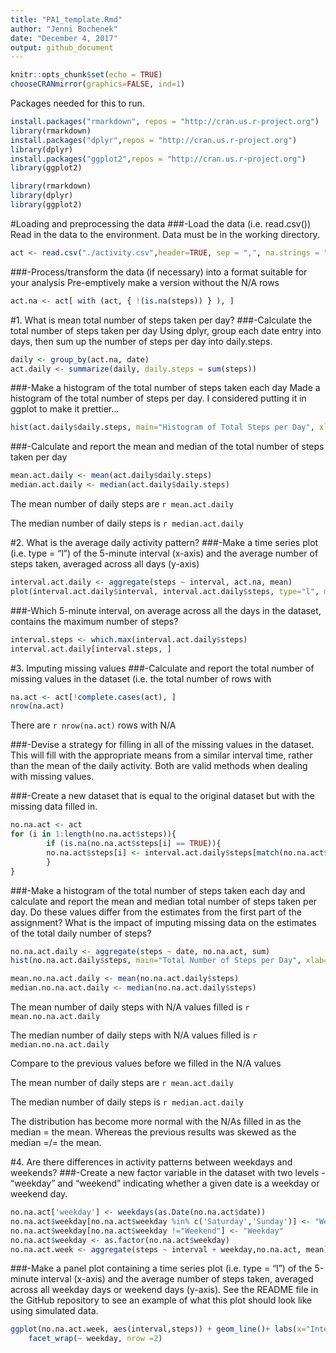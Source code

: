 ---
title: "PA1_template.Rmd"
author: "Jenni Bochenek"
date: "December 4, 2017"
output: github_document
---

```{r setup, include=FALSE}
knitr::opts_chunk$set(echo = TRUE)
chooseCRANmirror(graphics=FALSE, ind=1)
```
Packages needed for this to run.
```{r start, eval=FALSE, echo=TRUE}
install.packages("rmarkdown", repos = "http://cran.us.r-project.org")
library(rmarkdown)
install.packages("dplyr",repos = "http://cran.us.r-project.org") 
library(dplyr)
install.packages("ggplot2",repos = "http://cran.us.r-project.org") 
library(ggplot2)
```
```{r library, message=FALSE, warning=FALSE, error=FALSE, echo=FALSE}
library(rmarkdown)
library(dplyr)
library(ggplot2)
```
#Loading and preprocessing the data
###-Load the data (i.e. read.csv())
Read in the data to the environment. Data must be in the working directory.
```{r read.data, echo=TRUE}
act <- read.csv("./activity.csv",header=TRUE, sep = ",", na.strings = "NA", comment.char = "")
```
###-Process/transform the data (if necessary) into a format suitable for your analysis
Pre-emptively make a version without the N/A rows  
```{r remove.na, echo=TRUE}
act.na <- act[ with (act, { !(is.na(steps)) } ), ]
```

#1. What is mean total number of steps taken per day?
###-Calculate the total number of steps taken per day
Using dplyr, group each date entry into days, then sum up the number of steps per day into daily.steps.
```{r daily, echo=TRUE}
daily <- group_by(act.na, date)
act.daily <- summarize(daily, daily.steps = sum(steps))
```
###-Make a histogram of the total number of steps taken each day
Made a histogram of the total number of steps per day. I considered putting it in ggplot to make it prettier...
```{r act.hist, echo=TRUE}
hist(act.daily$daily.steps, main="Histogram of Total Steps per Day", xlab="Total Number of Steps in a Day")
```
###-Calculate and report the mean and median of the total number of steps taken per day
```{r arthimatic, echo=TRUE}
mean.act.daily <- mean(act.daily$daily.steps)
median.act.daily <- median(act.daily$daily.steps)
```
The mean number of daily steps are  `r mean.act.daily`

The median number of daily steps is `r median.act.daily`

#2. What is the average daily activity pattern?
###-Make a time series plot (i.e. type = "l") of the 5-minute interval (x-axis) and the average number of steps taken, averaged across all days (y-axis)
```{r timeseries, echo=TRUE}
interval.act.daily <- aggregate(steps ~ interval, act.na, mean)
plot(interval.act.daily$interval, interval.act.daily$steps, type="l", main="Average Number of Steps of All Days", xlab ="Time/Interval", ylab="Average Number of Steps")
```

###-Which 5-minute interval, on average across all the days in the dataset, contains the maximum number of steps?

```{r max.steps, echo=TRUE}
interval.steps <- which.max(interval.act.daily$steps)
interval.act.daily[interval.steps, ]
```

#3. Imputing missing values
###-Calculate and report the total number of missing values in the dataset (i.e. the total number of rows with 
```{r count.na, echo=TRUE}
na.act <- act[!complete.cases(act), ]
nrow(na.act)
```
There are `r nrow(na.act)` rows with N/A

###-Devise a strategy for filling in all of the missing values in the dataset. 
This will fill with the appropriate means from a similar interval time, rather than the mean of the daily activity. Both are valid methods when dealing with missing values.

###-Create a new dataset that is equal to the original dataset but with the missing data filled in.
```{r fill.na, echo=TRUE}
no.na.act <- act
for (i in 1:length(no.na.act$steps)){
        if (is.na(no.na.act$steps[i] == TRUE)){        
        no.na.act$steps[i] <- interval.act.daily$steps[match(no.na.act$interval[i], interval.act.daily$interval)]  
        } 
}
```

###-Make a histogram of the total number of steps taken each day and calculate and report the mean and median total number of steps taken per day. Do these values differ from the estimates from the first part of the assignment? What is the impact of imputing missing data on the estimates of the total daily number of steps?
```{r hist.fill.na, echo=TRUE}
no.na.act.daily <- aggregate(steps ~ date, no.na.act, sum)
hist(no.na.act.daily$steps, main="Total Number of Steps per Day", xlab="Total Number of Steps in a Day")
```

```{r arithmetic.fill.na, echo=TRUE}
mean.no.na.act.daily <- mean(no.na.act.daily$steps)
median.no.na.act.daily <- median(no.na.act.daily$steps)
```
The mean number of daily steps with N/A values filled is  `r mean.no.na.act.daily`

The median number of daily steps with N/A values filled is `r median.no.na.act.daily`

Compare to the previous values before we filled in the N/A values

The mean number of daily steps are  `r mean.act.daily`

The median number of daily steps is `r median.act.daily`

The distribution has become more normal with the N/As filled in as the median = the mean. Whereas the previous results was skewed as the median =/= the mean.

#4. Are there differences in activity patterns between weekdays and weekends?
###-Create a new factor variable in the dataset with two levels - "weekday" and "weekend" indicating whether a given date is a weekday or weekend day.
```{r weekdays, echo=TRUE}
no.na.act['weekday'] <- weekdays(as.Date(no.na.act$date))
no.na.act$weekday[no.na.act$weekday %in% c('Saturday','Sunday')] <- "Weekend"
no.na.act$weekday[no.na.act$weekday !="Weekend"] <- "Weekday"
no.na.act$weekday <- as.factor(no.na.act$weekday)
no.na.act.week <- aggregate(steps ~ interval + weekday,no.na.act, mean)
```

###-Make a panel plot containing a time series plot (i.e. type = "l") of the 5-minute interval (x-axis) and the average number of steps taken, averaged across all weekday days or weekend days (y-axis). See the README file in the GitHub repository to see an example of what this plot should look like using simulated data.

```{r weekdays.plot, echo=TRUE}
ggplot(no.na.act.week, aes(interval,steps)) + geom_line()+ labs(x="Interval/Time", y="Number of Steps") +
    facet_wrap(~ weekday, nrow =2)
```
